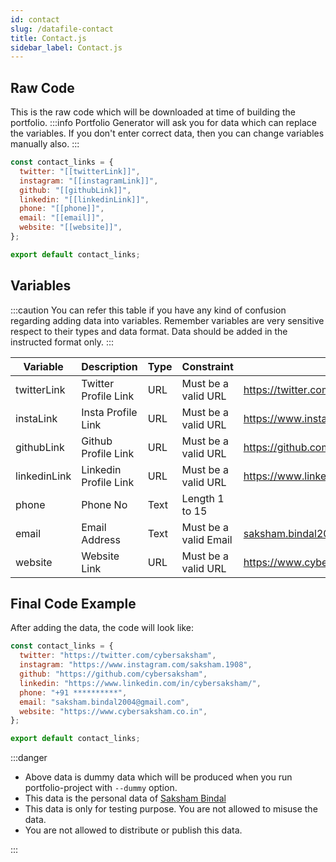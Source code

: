 ```yaml
---
id: contact
slug: /datafile-contact
title: Contact.js
sidebar_label: Contact.js
---
```


## Raw Code

This is the raw code which will be downloaded at time of building the portfolio.
:::info
Portfolio Generator will ask you for data which can replace the variables.
If you don&apos;t enter correct data, then you can change variables manually also.
:::

```js title=Data/Contact.js
const contact_links = {
  twitter: "[[twitterLink]]",
  instagram: "[[instagramLink]]",
  github: "[[githubLink]]",
  linkedin: "[[linkedinLink]]",
  phone: "[[phone]]",
  email: "[[email]]",
  website: "[[website]]",
};

export default contact_links;
```

## Variables

:::caution
You can refer this table if you have any kind of confusion regarding adding data into variables.
Remember variables are very sensitive respect to their types and data format.
Data should be added in the instructed format only.
:::

| Variable     | Description           | Type | Constraint            | Example                                   |
| ------------ | --------------------- | ---- | --------------------- | ----------------------------------------- |
| twitterLink  | Twitter Profile Link  | URL  | Must be a valid URL   | https://twitter.com/cybersaksham          |
| instaLink    | Insta Profile Link    | URL  | Must be a valid URL   | https://www.instagram.com/saksham.1908    |
| githubLink   | Github Profile Link   | URL  | Must be a valid URL   | https://github.com/cybersaksham           |
| linkedinLink | Linkedin Profile Link | URL  | Must be a valid URL   | https://www.linkedin.com/in/cybersaksham/ |
| phone        | Phone No              | Text | Length 1 to 15        |                                           |
| email        | Email Address         | Text | Must be a valid Email | saksham.bindal2004@gmail.com              |
| website      | Website Link          | URL  | Must be a valid URL   | https://www.cybersaksham.co.in            |

## Final Code Example

After adding the data, the code will look like:

```js title=Data/Contact.js
const contact_links = {
  twitter: "https://twitter.com/cybersaksham",
  instagram: "https://www.instagram.com/saksham.1908",
  github: "https://github.com/cybersaksham",
  linkedin: "https://www.linkedin.com/in/cybersaksham/",
  phone: "+91 **********",
  email: "saksham.bindal2004@gmail.com",
  website: "https://www.cybersaksham.co.in",
};

export default contact_links;
```

:::danger

- Above data is dummy data which will be produced when you run portfolio-project with `--dummy` option.
- This data is the personal data of [Saksham Bindal](https://www.cybersaksham.co.in)
- This data is only for testing purpose. You are not allowed to misuse the data.
- You are not allowed to distribute or publish this data.

:::
